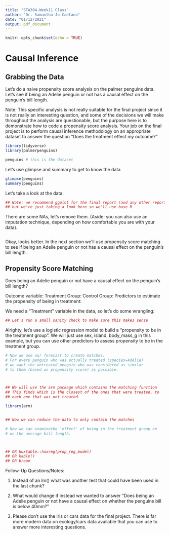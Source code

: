 ```yaml
---
title: "STA304-Week11 Class"
author: "Dr. Samantha-Jo Caetano"
date: "01/12/2021"
output: pdf_document
---
```


```r
knitr::opts_chunk$set(echo = TRUE)
```

# Causal Inference

## Grabbing the Data

Let's do a naive propensity score analysis on the palmer penguins data. Let's see if being an Adelie penguin or not has a causal effect on the penguin's bill length. 

Note: This specific analysis is not really suitable for the final project since it is not really an interesting question, and some of the decisions we will make throughout the analysis are questionable, but the purpose here is to demonstrate how to code a propensity score analysis. Your job on the final project is to perform causal inference methodology on an appropriate dataset to answer the question "Does the treatment effect my outcome?"


```r
library(tidyverse)
library(palmerpenguins)

penguins # this is the dataset

```


Let's use glimpse and summary to get to know the data

```r
glimpse(penguins)
summary(penguins)
```


Let's take a look at the data:

```r

## Note: we recommend ggplot for the final report (and any other reports), 
## but we're just taking a look here so we'll use base R

```


There are some NAs, let's remove them. (Aside: you can also use an imputation technique, depending on how comfortable you are with your data).


```r

```


Okay, looks better. In the next section we'll use propensity score matching to see if being an Adelie penguin or not has a causal effect on the penguin's bill length. 

## Propensity Score Matching


Does being an Adelie penguin or not have a causal effect on the penguin's bill length?

Outcome variable: 
Treatment Group: 
Control Group: 
Predictors to estimate the propensity of being in treatment: 


We need a "Treatment" variable in the data, so let's do some wrangling:

```r

## Let's run a small sanity check to make sure this makes sense

```

Alrighty, let's use a logistic regression model to build a "propensity to be in the treatment group". We will just use sex, island, body_mass_g in this example, but you can use other predictors to assess propensity to be in the treatment group.

```r


# Now we use our forecast to create matches. 
# For every penguin who was actually treated (species=Adelie) 
# we want the untreated penguin who was considered as similar 
# to them (based on propensity score) as possible.



## We will use the arm package which contains the matching function 
## This finds which is the closest of the ones that were treated, to 
## each one that was not treated.

library(arm)


## Now we can reduce the data to only contain the matches


```

```r
# Now we can examinethe 'effect' of being in the treatment group on
# on the average bill length.



## OR huxtable::huxreg(prop_reg_model)
## OR kable()
## OR broom

```





Follow-Up Questions/Notes:

1. Instead of an lm() what was another test that could have been used in the last chunk?

2. What would change if instead we wanted to answer "Does being an Adelie penguin or not have a causal effect on whether the penguins bill is below 40mm?"

3. Please don't use the iris or cars data for the final project. There is far more modern data on ecology/cars data available that you can use to answer more interesting questions.


